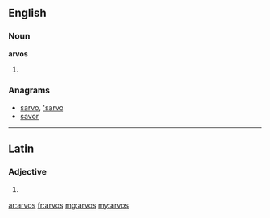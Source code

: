 ==English==

===Noun===
'''arvos'''

# {{plural of|[[arvo]]}}

===Anagrams===
* [[sarvo#English|sarvo]], [['sarvo#English|'sarvo]]
* [[savor#English|savor]]

----

==Latin==

===Adjective===
{{la-adj-form|arvos}}

# {{inflection of|arvus|arvus|acc|m|p|lang=la}}
{{count page|[[Wiktionary:Page count]]}}

[[ar:arvos]]
[[fr:arvos]]
[[mg:arvos]]
[[my:arvos]]